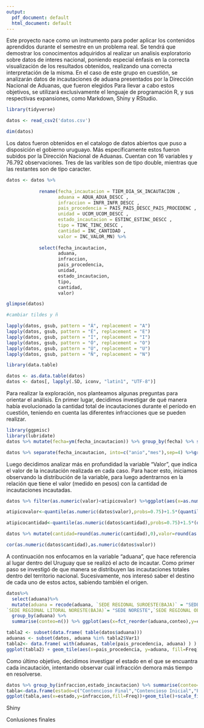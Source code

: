 ```yaml
---
output:
  pdf_document: default
  html_document: default
---
```


Este proyecto nace como un instrumento para poder aplicar los contenidos aprendidos durante el semestre en un problema real. Se tendrá que demostrar los conocimentos adquiridos al realizar un analisis exploratorio sobre datos de interes nacional, poniendo especial énfasis en la correcta visualización de los resultados obtenidos, realizando una correcta interpretación de la misma. 
En el caso de este grupo en cuestión, se analizarán datos de incautaciones de aduana presentados por la Dirección Nacional de Aduanas, que fueron elegidos  Para llevar a cabo estos objetivos, se utilizará exclusivamente el lenguaje de programación R, y sus respectivas expansiones, como Markdown, Shiny y RStudio.


```r

library(tidyverse)

datos <- read_csv2('datos.csv')

dim(datos)

```

Los datos  fueron obtenidos en el catalogo de datos abiertos que puso a disposición el gobierno uruguayo. Más específicamente estos fueron subidos por la Dirección Nacional de Aduanas. Cuentan con 16 variables y 76.792 observaciones. Tres de las varibles son de tipo double, mientras que las restantes son de tipo caracter.   

```r

datos <- datos %>%
  
            rename(fecha_incautacion = TIEM_DIA_SK_INCAUTACION ,
                   aduana = ADUA_ADUA_DESCC , 
                   infraccion = INFR_INFR_DESCC ,
                   pais_procedencia = PAIS_PAIS_DESCC_PAIS_PROCEDENC ,
                   unidad = UCOM_UCOM_DESCC ,
                   estado_incautacion = ESTINC_ESTINC_DESCC ,
                   tipo = TINC_TINC_DESCC ,
                   cantidad = INC_CANTIDAD ,
                   valor = INC_VALOR_MN) %>%
  
            select(fecha_incautacion,
                   aduana,
                   infraccion,
                   pais_procedencia,
                   unidad,
                   estado_incautacion,
                   tipo,
                   cantidad,
                   valor) 

glimpse(datos)

```

```r

#cambiar tildes y ñ

lapply(datos, gsub, pattern = "Á", replacement = "A")
lapply(datos, gsub, pattern = "É", replacement = "E")
lapply(datos, gsub, pattern = "Í", replacement = "I")
lapply(datos, gsub, pattern = "Ó", replacement = "O")
lapply(datos, gsub, pattern = "Ú", replacement = "U")
lapply(datos, gsub, pattern = "Ñ", replacement = "N")

library(data.table)

datos <- as.data.table(datos)
datos <- datos[, lapply(.SD, iconv, "latin1", "UTF-8")]

```

Para realizar la exploración, nos planteamos algunas preguntas para orientar el análisis. En primer lugar, decidimos investigar de qué manera había evolucionado la cantidad total de incautaciones durante el período en cuestión, teniendo en cuenta las diferentes infracciones que se pueden realizar.

```r
library(ggpmisc)
library(lubridate)
datos %>% mutate(fecha=ym(fecha_incautacion)) %>% group_by(fecha) %>% summarise(conteo=n()) %>% ggplot(aes(x=fecha,y=conteo))+geom_line()+stat_peaks()+stat_peaks(geom="text",color="black",vjust=-0.3)+labs(x="Fecha de la incautacion",y="Cantidad de incautaciones")
```
```r
datos %>% separate(fecha_incautacion, into=c("anio","mes"),sep=4) %>%group_by(infraccion,anio) %>% summarise(conteo=n()) %>% ggplot(aes(x=anio,y=conteo))+geom_col()+facet_wrap(~infraccion,scales="free")+labs(x="Año",y="Cantidad")
```

Luego decidimos analizar más en profundidad la variable "Valor", que indica el valor de la incautación realizada en cada caso. Para hacer esto, iniciamos observando la distribución de la variable, para luego adentrarnos en la relación que tiene el valor (medido en pesos) con la cantidad de incautaciones incautadas.

```r
datos %>% filter(as.numeric(valor)<atipicovalor) %>%ggplot(aes(x=as.numeric(valor)))+geom_histogram(bins=30)+labs(x="Valor en U$",y="Cantidad de incautaciones")
```

```r
atipicovalor<-quantile(as.numeric(datos$valor),probs=0.75)+1.5*(quantile(as.numeric(datos$valor),probs=0.75)-quantile(as.numeric(datos$valor),probs=0.25))

atipicocantidad<-quantile(as.numeric(datos$cantidad),probs=0.75)+1.5*(quantile(as.numeric(datos$cantidad),probs=0.75)-quantile(as.numeric(datos$cantidad),probs=0.25))

datos %>% mutate(cantidad=round(as.numeric(cantidad),0),valor=round(as.numeric(valor),0))%>% filter(valor<atipicovalor)%>% filter(cantidad<atipicocantidad)%>% ggplot(aes(x=valor,y=cantidad))+geom_point(alpha=1/8)+theme(aspect.ratio = 1)+labs(x="Valor en U$",y="Cantidad")
```
```r
cor(as.numeric(datos$cantidad),as.numeric(datos$valor))
```

A continuación nos enfocamos en la variable "aduana", que hace referencia al lugar dentro del Uruguay que se realizó el acto de incautar. Como primer paso se investigó de que manera se distribuyen las incautaciones totales dentro del territorio nacional. Sucesivamente, nos interesó saber el destino de cada uno de estos actos, sabiendo también el origen.

```r
datos%>%
  select(aduana)%>%
  mutate(aduana = recode(aduana, `SEDE REGIONAL SUROESTE(BAJA)` = "SEDE SUDOESTE",
`SEDE REGIONAL LITORAL NORESTE(BAJA)`= "SEDE NORESTE",`SEDE REGIONAL OESTE(ANTES NOROESTE)` = "SEDE OESTE")) %>%
  group_by(aduana) %>%
  summarise(conteo=n()) %>% ggplot(aes(x=fct_reorder(aduana,conteo),y=conteo))+geom_col()+theme(axis.text.x = element_text(angle = 90, vjust=0.5, size = 8))+labs(y='Cantidad de incautaciones',x='Aduana')
```
```r
tabla2 <- subset(data.frame( table(datos$aduana)))
aduanas <- subset(datos, aduana %in% tabla2$Var1)
tabla2<- data.frame( with(aduanas, table(pais_procedencia, aduana) ) )
ggplot(tabla2) + geom_tile(aes(x=pais_procedencia, y=aduana, fill=Freq))+ theme(axis.text.x = element_text(angle = 90, vjust=0.5, size = 8))+scale_fill_gradient(low="white",high="black")+labs(x="Pais de procedecnia",y="Aduana")
```

Como último objetivo, decidimos investigar el estado en el que se encuantra cada incautación, intentando observar cuál infracción demora más tiempo en resolverse.
```r
datos %>% group_by(infraccion,estado_incautacion) %>% summarise(conteo=n())
tabla<-data.frame(estado=c("Contencioso Final","Contencioso Inicial","Falsificacion","Ingresado","Valorador","Contencioso Final","Contencioso Inicial","Falsificacion","Ingresado","Valorador","Contencioso Final","Contencioso Inicial","Falsificacion","Ingresado","Valorador","Contencioso Final","Contencioso Inicial","Falsificacion","Ingresado","Valorador"),infraccion=c("Abandono","Abandono","Abandono","Abandono","Abandono","Contrabando","Contrabando","Contrabando","Contrabando","Contrabando","Falsificacion","Falsificacion","Falsificacion","Falsificacion","Falsificacion","Receptacion","Receptacion","Receptacion","Receptacion","Receptacion"),Freq=c(17362,399,365,438,2,54169,2090,1004,416,314,101,0,3,0,0,129,0,0,0,0))
ggplot(tabla,aes(x=estado,y=infraccion,fill=Freq))+geom_tile()+scale_fill_gradient(low="white",high="blue")+geom_text(aes(label=Freq))
```

Shiny


Conlusiones finales